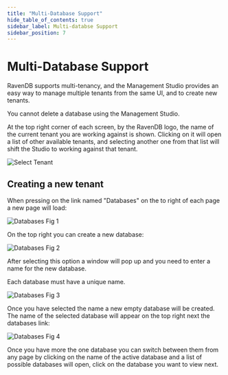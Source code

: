 ```yaml
---
title: "Multi-Database Support"
hide_table_of_contents: true
sidebar_label: Multi-databse Support
sidebar_position: 7
---
```



# Multi-Database Support

RavenDB supports multi-tenancy, and the Management Studio provides an easy way to manage multiple tenants from the same UI, and to create new tenants.

<Admonition type="note" title="Note">
You cannot delete a database using the Management Studio.
</Admonition>

At the top right corner of each screen, by the RavenDB logo, the name of the current tenant you are working against is shown. Clicking on it will open a list of other available tenants, and selecting another one from that list will shift the Studio to working against that tenant.

![Select Tenant](./assets/studio_base_2.PNG)

## Creating a new tenant

When pressing on the link named "Databases" on the to right of each page a new page will load:

![Databases Fig 1](./assets/studio_databases_1.PNG)

On the top right you can create a new database:

![Databases Fig 2](./assets/studio_databases_2.PNG)

After selecting this option a window will pop up and you need to enter a name for the new database.

Each database must have a unique name.

![Databases Fig 3](./assets/studio_databases_3.PNG)

Once you have selected the name a new empty database will be created. The name of the selected database will appear on the top right next the databases link:

![Databases Fig 4](./assets/studio_databases_4.PNG)

Once you have more the one database you can switch between them from any page by clicking on the name of the active database and a list of possible databases will open, click on the database you want to view next.